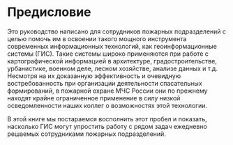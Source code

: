 # Предисловие {.unnumbered}

Это руководство написано для сотрудников пожарных подразделений с целью помочь им в освоении такого мощного инструмента современных информационных технологий, как геоинформационные системы (ГИС). Такие системы широко применяются при работе с картографической информацией в архитектуре, градостроительстве, урбанистике, военном деле, лесном хозяйстве, анализе данных и т.д. Несмотря на их доказанную эффективность и очевидную востребованность при организации деятельности спасательных формирований, в пожарной охране МЧС России они по прежнему находят крайне ограниченное применение в силу низкой осведомленности наших коллег о возможностях этой технологии.

В этой книге мы постараемся восполнить этот пробел и показать, насколько ГИС могут упростить работу с рядом задач ежедневно решаемых сотрудниками пожарных подразделений.